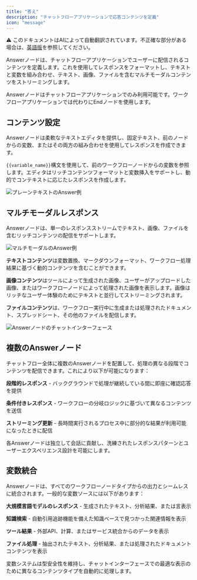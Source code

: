```yaml
---
title: "答え"
description: "チャットフローアプリケーションで応答コンテンツを定義"
icon: "message"
---
```


<Note> ⚠️ このドキュメントはAIによって自動翻訳されています。不正確な部分がある場合は、[英語版](/en/documentation/pages/nodes/answer)を参照してください。</Note>


Answerノードは、チャットフローアプリケーションでユーザーに配信されるコンテンツを定義します。これを使用してレスポンスをフォーマットし、テキストと変数を組み合わせ、テキスト、画像、ファイルを含むマルチモーダルコンテンツをストリーミングします。

<Info>
  Answerノードはチャットフローアプリケーションでのみ利用可能です。ワークフローアプリケーションでは代わりにEndノードを使用します。
</Info>

## コンテンツ設定

Answerノードは柔軟なテキストエディタを提供し、固定テキスト、前のノードからの変数、またはその両方の組み合わせを使用してレスポンスを作成できます。

`{{variable_name}}`構文を使用して、前のワークフローノードからの変数を参照します。エディタはリッチコンテンツフォーマットと変数挿入をサポートし、動的でコンテキストに応じたレスポンスを作成します。

<Frame caption="プレーンテキストのAnswer設定">
  <img src="https://assets-docs.dify.ai/2025/04/42bb6bdef101bf79f959f4fc56a50ff3.png" alt="プレーンテキストのAnswer例" />
</Frame>

## マルチモーダルレスポンス

Answerノードは、単一のレスポンスストリームでテキスト、画像、ファイルを含むリッチコンテンツの配信をサポートします。

<Frame caption="画像とテキストコンテンツを含むマルチモーダルのAnswer">
  <img src="https://assets-docs.dify.ai/2025/04/d2c901e821029756ebf95f4e099d833f.png" alt="マルチモーダルのAnswer例" />
</Frame>

**テキストコンテンツ**は変数置換、マークダウンフォーマット、ワークフロー処理結果に基づく動的コンテンツを含むことができます。

**画像コンテンツ**はツールによって生成された画像、ユーザーがアップロードした画像、またはワークフローノードによって処理された画像を表示します。画像はリッチなユーザー体験のためにテキストと並行してストリーミングされます。

**ファイルコンテンツ**は、ワークフロー実行中に生成または処理されたドキュメント、スプレッドシート、その他のファイルを配信します。

<Frame caption="チャットでのAnswerノードのユーザーインターフェース">
  <img src="https://assets-docs.dify.ai/2025/04/5a70a5e568dded3975e54cfa84085c93.png" alt="Answerノードのチャットインターフェース" />
</Frame>

## 複数のAnswerノード

チャットフロー全体に複数のAnswerノードを配置して、処理の異なる段階でコンテンツを配信できます。これにより以下が可能になります：

**段階的レスポンス** - バックグラウンドで処理が継続している間に即座に確認応答を提供

**条件付きレスポンス** - ワークフローの分岐ロジックに基づいて異なるコンテンツを送信

**ストリーミング更新** - 長時間実行されるプロセス中に部分的な結果が利用可能になったときに配信

各Answerノードは独立して会話に貢献し、洗練されたレスポンスパターンとユーザーエクスペリエンス設計を可能にします。

## 変数統合

Answerノードは、すべてのワークフローノードタイプからの出力とシームレスに統合されます。一般的な変数ソースには以下があります：

**大規模言語モデルのレスポンス** - 生成されたテキスト、分析結果、または言表示

**知識検索** - 自動引用追跡機能を備えた知識ベースで見つかった関連情報を表示

**ツール結果** - 外部API、計算、またはサービス統合からのデータを表示

**ファイル処理** - 抽出されたテキスト、分析結果、または処理されたドキュメントコンテンツを表示

変数システムは型安全性を維持し、チャットインターフェースでの最適な表示のために異なるコンテンツタイプを自動的に処理します。
